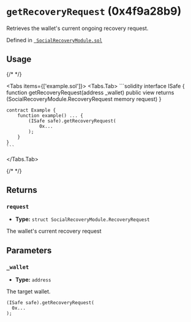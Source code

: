 



# `getRecoveryRequest` (0x4f9a28b9)



Retrieves the wallet's current ongoing recovery request.




Defined in [` SocialRecoveryModule.sol`](https://github.com/safe-global/safe-modules/tree/recovery/v0.1.0/modules/recovery/contracts/generated-markups/candide-contracts/contracts/modules/social_recovery/SocialRecoveryModule.sol#Lundefined)


## Usage

{/* <!-- vale off --> */}

<Tabs items={['example.sol']}>
  <Tabs.Tab>
    ```solidity
    interface ISafe {
        function getRecoveryRequest(address _wallet) public view returns (SocialRecoveryModule.RecoveryRequest memory request)
    }

    contract Example {
        function example() ... {
            (ISafe safe).getRecoveryRequest(
                0x...
            );
        }
    }
    ```
  </Tabs.Tab>
</Tabs>

{/* <!-- vale on --> */}

## Returns

### `request`

  - **Type:** `struct SocialRecoveryModule.RecoveryRequest`

  The wallet's current recovery request




## Parameters

### `_wallet`

  - **Type:** `address`

  The target wallet.

  ```solidity focus=2
  (ISafe safe).getRecoveryRequest(
    0x...
  );
  ```





